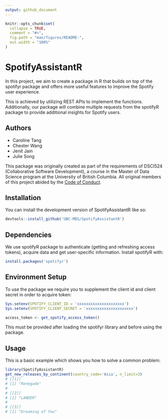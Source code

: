 ```yaml
---
output: github_document
---
```


<!-- README.md is generated from README.Rmd. Please edit that file -->

```r
knitr::opts_chunk$set(
  collapse = TRUE,
  comment = "#>",
  fig.path = "man/figures/README-",
  out.width = "100%"
)
```

# SpotifyAssistantR

<!-- badges: start -->
<!-- badges: end -->

In this project, we aim to create a package in R that builds on top of the spotifyr package and offers more useful features to improve the Spotify user experience. 

This is achieved by utilizing REST APIs to implement the functions. Additionally, our package will combine multiple requests from the spotifyR package to provide additional insights for Spotify users.

## Authors
- Caroline Tang
- Chester Wang
- Jenit Jain
- Julie Song

This package was originally created as part of the requirements of DSCI524 (Collaborative Software Development), a course in the Master of Data Science program at the University of British Columbia. All original members of this project abided by the [Code of Conduct](CODE_OF_CONDUCT.md).

## Installation

You can install the development version of SpotifyAssistantR like so:

``` r
devtools::install_github('UBC-MDS/SpotifyAssistantR')
```

## Dependencies

We use spotifyR package to authenticate (getting and refreshing access tokens), acquire data and get user-specific information.
Install spotifyR with:

```r
install.packages('spotifyr')
```

## Environment Setup

To use the package we require you to supplement the client id and client secret in order to acquire token:

```r
Sys.setenv(SPOTIFY_CLIENT_ID = 'xxxxxxxxxxxxxxxxxxxxx')
Sys.setenv(SPOTIFY_CLIENT_SECRET = 'xxxxxxxxxxxxxxxxxxxxx')

access_token <- get_spotify_access_token()
```
This must be provided after loading the spotifyr library and before using the package. 

## Usage

This is a basic example which shows you how to solve a common problem:

```r
library(SpotifyAssistantR)
get_new_releases_by_continent(country_code='Asia', n_limit=3)
# [[1]]
# [1] "Renegade"
# 
# [[2]]
# [1] "LANDER"
# 
# [[3]]
# [1] "Dreaming of You"
```
